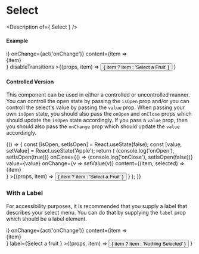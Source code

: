 


<Meta title="Components/Select" />

# Select

<Description of={ Select } />

#### Example

<Canvas>
  <Story name="Select">
    <ExampleSelect
      options={['Apple', 'Orange', 'Grape', 'Dog']}
      itemToString={i => i}
      onChange={act('onChange')}
      content={item => <div className="item">{item}</div>}
      disableTransitions
    >{(props, item) =>
      <button {...props}>{ item ? item : 'Select a Fruit' }</button>
    }</ExampleSelect>
  </Story>
</Canvas>

<ArgsTable of={Select} />

#### Controlled Version

This component can be used in either a controlled or uncontrolled manner.
You can controll the open state by passing the `isOpen` prop and/or you
can controll the select's value by passing the `value` prop.
When passing your own `isOpen` state, you should also pass the `onOpen` and
`onClose` props which should update the `isOpen` state accordingly. If you
pass a `value` prop, then you should also pass the `onChange` prop which
should update the `value` accordingly.

<Canvas>
  <Story name="Controlled">
    <Column>
    {() => {
      const [isOpen, setIsOpen] = React.useState(false);
      const [value, setValue] = React.useState('Apple');
      return (
        <ExampleSelect
          options={['Apple', 'Orange', 'Dog']}
          isOpen={isOpen}
          onOpen={() => (console.log('onOpen'), setIsOpen(true))}
          onClose={() => (console.log('onClose'), setIsOpen(false))}
          value={value}
          onChange={v => setValue(v)}
          content={(item, selected) => <div className="item">{item}</div>}
        >{(props, item) =>
          <button {...props} type="button">{ item ? item : 'Select a Fruit' }</button>
        }</ExampleSelect>
      );
      }}
    </Column>
  </Story>
</Canvas>

### With a Label

For accessibility purposes, it is recommended that you supply a label that describes your
select menu. You can do that by supplying the `label` prop which should be a label element.

<Canvas>
  <Story name="With a Label">
    <ExampleSelect
      options={['Apple', 'Orange', 'Grape', 'Dog']}
      itemToString={i => i}
      onChange={act('onChange')}
      content={item => <div className="item">{item}</div>}
      label={<label>Select a fruit </label>}
    >{(props, item) =>
      <button {...props}>{ item ? item : 'Nothing Selected' }</button>
    }</ExampleSelect>
  </Story>
</Canvas>
